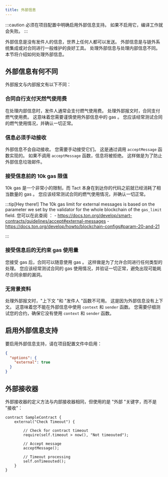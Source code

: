 ```yaml
---
title: 外部信息
---
```


:::caution
  必须在项目配置中明确启用外部信息支持。
  如果不启用它，编译工作就会失败。
:::

外部信息是没有发件人的信息，世界上任何人都可以发送。 外部信息是与链外系统集成或对合同进行一般维护的良好工具。 处理外部信息与处理内部信息不同。 本节将介绍如何处理外部信息。

## 外部信息有何不同

外部报文与内部报文有以下不同：

### 合同自行支付天然气使用费

在处理内部信息时，发件人通常会支付燃气使用费。 处理外部报文时，合同支付燃气使用费。 这意味着您需要谨慎使用外部信息中的 gas 。 您应该经常测试合同的燃气使用情况，并确认一切正常。

### 信息必须手动接收

外部信息不会自动接收。 您需要手动接受它们。 这是通过调用 `acceptMessage` 函数实现的。 如果不调用 `acceptMessage` 函数，信息将被拒绝。 这样做是为了防止外部信息垃圾邮件。

### 接受信息前的 10k  gas 限值

10k  gas 是一个非常小的限制，而 Tact 本身在到达你的代码之前就已经消耗了相当数量的 gas 。 您应该经常测试合同的燃气使用情况，并确认一切正常。

:::tip[Hey there!]
  The 10k gas limit for external messages is based on the parameter we set by the
  validator for the whole blockchain of the `gas_limit` field. 您可以在此查阅
  ：
    - https://docs.ton.org/develop/smart-contracts/guidelines/accept#external-messages
    - https://docs.ton.org/develop/howto/blockchain-configs#param-20-and-21

  :::

### 接受信息后的无约束 gas 使用量

您接受 gas 后，合同可以随意使用 gas 。 这样做是为了允许合同进行任何类型的处理。 您应该经常测试合同的 gas 使用情况，并验证一切正常，避免出现可能耗尽合同余额的漏洞。

### 无背景资料

处理外部报文时，"上下文 "和 "发件人 "函数不可用。 这是因为外部信息没有上下文。 这意味着您不能在外部信息中使用 `context` 和 `sender` 函数。 您需要仔细测试您的合约，确保它没有使用 `context` 和 `sender` 函数。

## 启用外部信息支持

要启用外部信息支持，请在项目配置文件中启用：

```json
{
  "options": {
    "external": true
  }
}
```

## 外部接收器

外部接收器的定义方法与内部接收器相同，但使用的是 "外部 "关键字，而不是 "接收"：

```tact
contract SampleContract {
    external("Check Timeout") {

        // Check for contract timeout
        require(self.timeout > now(), "Not timeouted");

        // Accept message
        acceptMessage();

        // Timeout processing
        self.onTimeouted();
    }
}
```
